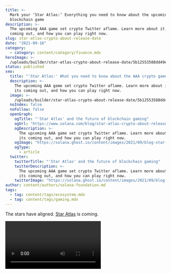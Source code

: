```yaml
---
title: >-
  Mark your ‘Star Atlas:’ Everything you need to know about the upcoming AAA
  blockchain game
description: >-
  The upcoming AAA game set crypto Twitter aflame. Learn more about it, when its
  coming out, and how you can play right now.
slug: star-atlas-crypto-about-release-date
date: "2021-09-16"
category:
  - category: content/category/finance.mdx
heroImage: >-
  /uploads/builder/star-atlas-crypto-about-release-date/5b12553588dd49e3aa2c2896b18d0566.jpg
status: published
seo:
  title: "'Star Atlas:' What you need to know about the AAA crypto game"
  description: >-
    The upcoming AAA game set crypto Twitter aflame. Learn more about it, when
    its coming out, and how you can play right now.
  image: >-
    /uploads/builder/star-atlas-crypto-about-release-date/5b12553588dd49e3aa2c2896b18d0566.jpg
  noIndex: false
  noFollow: false
  openGraph:
    ogTitle: "'Star Atlas' and the future of blockchain gaming"
    ogUrl: "https://www.solana.com/blog/star-atlas-crypto-about-release-date"
    ogDescription: >-
      The upcoming AAA game set crypto Twitter aflame. Learn more about it, when
      its coming out, and how you can play right now.
    ogImage: "https://solana.ghost.io/content/images/2021/09/blog-star-atlas-about.jpeg"
    ogType:
      - article
  twitter:
    twitterTitle: "'Star Atlas' and the future of blockchain gaming"
    twitterDescription: >-
      The upcoming AAA game set crypto Twitter aflame. Learn more about it, when
      its coming out, and how you can play right now.
    twitterImage: "https://solana.ghost.io/content/images/2021/09/blog-star-atlas-about.jpeg"
author: content/authors/solana-foundation.md
tags:
  - tag: content/tags/ecosystem.mdx
  - tag: content/tags/gaming.mdx
---
```


The stars have aligned. [Star Atlas](https://staratlas.com/?ref=solana.ghost.io) is coming.

<video url="https://youtu.be/hnFNh-1qLWk " />

When this cryptic teaser was released on August 25th, it lit crypto twitter aflame. An AAA-level crypto game? What is it? What does it have to do with crypto?

The answers are fascinating — and show how high-speed blockchain technology like Solana can really bring gaming into the future.

## **What is Star Atlas, really?**

“Star Atlas,” CEO Mike Wagner admits, “is more complex than it sounds.”

On its face, Star Atlas is an MMO set in the year 2620. The universe has been colonized, and balkanized. Three factions split control, while somewhere in the deepest, most dangerous sector of space, something extremely valuable lurks. Players can earn in-game currency ($ATLAS and $POLIS, more on that below), buy anything from ships to space stations to land, and go on missions.

Although that sounds like many games already out there, there’s a key difference: Star Atlas is powered by blockchain technology — which means that the players truly own the stuff they win or buy in the game.

## **$ATLAS, $POLIS, and building a metaverse economy**

This whole system is built on Star Atlas’ two tokens. The first, $ATLAS, is the typical in-game currency. Players can earn $ATLAS by doing various activities, like mining ore and selling it in the in-game market, or even by selling their assets. Almost everything in Star Atlas, from starships to land to mining platforms, is an NFT. “There are very few items in the game that aren't owned by players,” Wagner said.

$POLIS, meanwhile, means you get to play the other aspect of the game — political intrigue. Star Atlas has layers of governance built in that are controlled by players, from local corporations and guilds to giant regional DAOs. Any player holding $POLIS can make decisions about the game — and perhaps most interestingly, outvote the creators.

“As $POLIS gets distributed, we give up that majority stake that we have, and then it's totally feasible for the public at large to implement changes that maybe we don’t want,” Wagner explained. “The idea is that in the future, we don't have complete control over the outcome of the metaverse.”

Wagner likes to describe traditional gaming revenue models as rent-based. “When you're a player, you're purchasing access to a title and you get to rent time inside the game universe,” he says. “Things like character, the apparel on your character, the way your character looks, you have access to those items while you're in the game environment. But the second you decide that you no longer want to play that game, you forfeit all of those items back to the game universe.”

Star Atlas, in that case, “is like true home ownership.” If a player ever decides to leave the Star Atlas universe, they can sell that asset — and hopefully make a profit.

## **Star Atlas is a game — and a public utility**

And that is what makes Star Atlas such an interesting project. It’s not just an AAA-level MMO, although that in itself is exciting. The creators want to build a universe where players truly can do whatever they want — and make money doing it. In other words, a true metaverse.

Wagner, who comes from the DeFi space, says the company is already taking steps for people to treat the game like a real economy, like insurance (for the very dangerous missions), lending ([through Jet protocol](https://www.jetprotocol.io/?ref=solana.ghost.io)) and staking (which, Wagner assures, is coming soon).

“I don't believe that a single tech company or entity should have control over the metaverse,” he said. “Anybody should be able to contribute to it. It should be self-governing and the economy should be self-sustaining.”

## **Solana, powering the metaverse**

Solana is really the only blockchain that has the power to make this ambitious project happen. When first developing the game, Wagner said the team looked at several different options, but Solana just made sense.

“First and foremost, we just needed a scalable tech because we anticipate having millions to potentially billions of users interacting with the metaverse at some point,” he said. “High transaction throughput, low transaction costs, the sub-second finality which translates to low latency for our players on speed changes, all important.”

But support from the Solana community — and seeing that Solana was backed by key institutional players — helped. The Solana Labs team, Wagner notes, was “very pivotal to helping us promote in the early days and get our initial user base associated with the Solana user base.

## **When will Star Atlas come out?**

Unlike traditional games, which have a single release date followed by updates and DLC, Star Atlas is being released in stages — and you can actually join in the community right now. The game held its first token generation event in August 2021, and began selling their first pieces of the universe in September — which means that [you can start preparing for your life in 2620 right now](https://play.staratlas.com/?ref=solana.ghost.io).

And if you want to take your ship out for a spin, you won’t have to wait long. Star Atlas is releasing a mini game, which Wagner referred to as a “light version of Star Atlas,” in which you head out on missions sometime in the autumn of 2021. Other mini games explaining key game concepts will follow into 2022, with the final map — a literal star atlas — timed to the release of the full game.

Wagner is quick to note that they’re still very early in the process of making the game, but they’ve made some significant progress in that time, from the launch of a public marketplace to a public coin offering to expanding their staff. “It's been a very, very hectic schedule and calendar year for us,” he said. “We've done a lot, like a lot has been executed and the products have actually rolled out.”

But for those of you who want to take flight, stay tuned — it’s coming soon.
